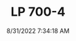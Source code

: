 ---
width: 3860
height: 5790
title: LP 700-4
description: Matte Black Lamborghini Aventador LP 700-4 seats in Dripping Springs, TX.
date: 8/31/2022 7:34:18 AM
cameraMake: Sony
cameraModel: ILCE-7M3
lens: 50mm F1.4 DG HSM | Art 018
settingsfStop: f/1.6
settingsISO: ISO 250
settingsShutter: 1/50
settingsFocalLength: 50 mm
---